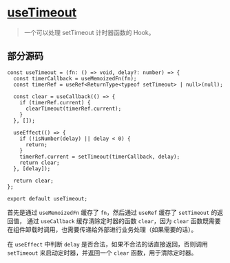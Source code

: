 # [useTimeout](https://ahooks.js.org/zh-CN/hooks/use-timeout)

> 一个可以处理 setTimeout 计时器函数的 Hook。

## 部分源码

```tsx
const useTimeout = (fn: () => void, delay?: number) => {
  const timerCallback = useMemoizedFn(fn);
  const timerRef = useRef<ReturnType<typeof setTimeout> | null>(null);

  const clear = useCallback(() => {
    if (timerRef.current) {
      clearTimeout(timerRef.current);
    }
  }, []);

  useEffect(() => {
    if (!isNumber(delay) || delay < 0) {
      return;
    }
    timerRef.current = setTimeout(timerCallback, delay);
    return clear;
  }, [delay]);

  return clear;
};

export default useTimeout;
```

首先是通过 `useMemoizedFn` 缓存了 `fn`，然后通过 `useRef` 缓存了 `setTimeout` 的返回值，
通过 `useCallback` 缓存清除定时器的函数 `clear`，因为 `clear` 函数既需要在组件卸载时调用，也需要传递给外部进行业务处理（如果需要的话）。

在 `useEffect` 中判断 `delay` 是否合法，如果不合法的话直接返回，否则调用 `setTimeout` 来启动定时器，并返回一个 `clear` 函数，用于清除定时器。
